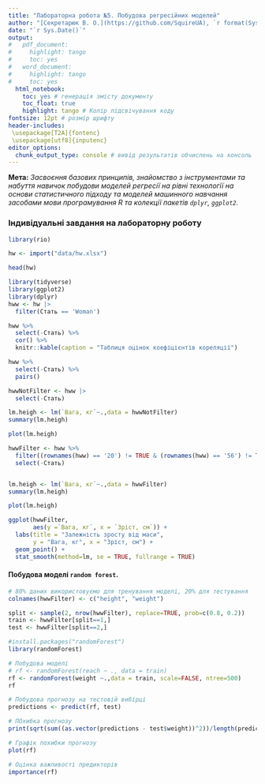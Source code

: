 ```yaml
---
title: "Лабораторна робота №5. Побудова регресійних моделей"
author: "[Секретарюк В. О.](https://github.com/SquireUA), `r format(Sys.time(), '%Y')`"
date: "`r Sys.Date()`"
output:
#   pdf_document:
#     highlight: tango
#     toc: yes
#   word_document:
#     highlight: tango
#     toc: yes
  html_notebook:
    toc: yes # генерація змісту документу
    toc_float: true
    highlight: tango # Колір підсвічування коду
fontsize: 12pt # розмір шрифту
header-includes:
 \usepackage[T2A]{fontenc}
 \usepackage[utf8]{inputenc}
editor_options: 
  chunk_output_type: console # вивід результатів обчислень на консоль
---
```


__Мета:__ _Засвоєння базових принципів, знайомство з інструментами та набуття навичок побудови моделей регресії на рівні технології на основи статистичного підходу та моделей машинного навчання засобами мови програмування R та колекції пакетів `dplyr`, `ggplot2`._ 


### Індивідуальні завдання на лабораторну роботу



```r
library(rio)

hw <- import("data/hw.xlsx")

head(hw)
```

```r
library(tidyverse)
library(ggplot2)
library(dplyr)
hww <- hw |> 
  filter(Стать == 'Woman')
```
```r
hww %>%
  select(-Стать) %>% 
  cor() %>% 
  knitr::kable(caption = "Таблиця оцінок коефіцієнтів кореляції")
```

```r
hww %>%
  select(-Стать) %>% 
  pairs()
```

```r
hwwNotFilter <- hww |> 
  select(-Стать)

lm.heigh <- lm(`Вага, кг`~.,data = hwwNotFilter)
summary(lm.heigh)
```
```r
plot(lm.heigh)
```

```r
hwwFilter <- hww %>%
  filter((rownames(hww) == '20') != TRUE & (rownames(hww) == '56') != TRUE) %>% 
  select(-Стать)


lm.heigh <- lm(`Вага, кг`~.,data = hwwFilter)
summary(lm.heigh)
```



```r
plot(lm.heigh)
```

```r
ggplot(hwwFilter,
       aes(y =`Вага, кг`, x = `Зріст, см`)) +
  labs(title = "Залежність зросту від маси",
       y = "Вага, кг", x = "Зріст, см") +
  geom_point() +
  stat_smooth(method=lm, se = TRUE, fullrange = TRUE) 
```


#### Побудова моделі `random forest`.

```r
# 80% даних використовуємо для тренування моделі, 20% для тестування
colnames(hwwFilter) <- c("height", "weight")

split <- sample(2, nrow(hwwFilter), replace=TRUE, prob=c(0.8, 0.2))
train <- hwwFilter[split==1,]
test <- hwwFilter[split==2,]

#install.packages("randomForest")
library(randomForest)

# Побудова моделі
# rf <- randomForest(reach ~ ., data = train)
rf <- randomForest(weight ~.,data = train, scale=FALSE, ntree=500)
rf
```

```r
# Побудова прогнозу на тестовій вибірці
predictions <- predict(rf, test)

# ПОхибка прогнозу
print(sqrt(sum((as.vector(predictions - test$weight))^2))/length(predictions))
```

```r
# Графік похибки прогнозу
plot(rf)
```

```r
# Оцінка важливості предикторів
importance(rf)
```






